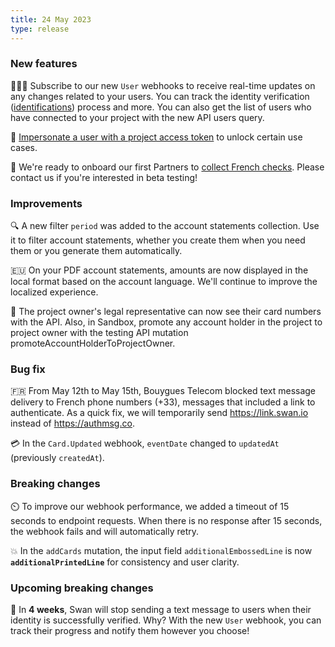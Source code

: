 ```yaml
---
title: 24 May 2023
type: release
---
```


### New features

👩🏽‍💻 Subscribe to our new `User` webhooks to receive real-time updates on any changes related to your users.
You can track the identity verification ([identifications](/topics/users/identifications)) process and more.
You can also get the list of users who have connected to your project with the new API users query.

🤖 [Impersonate a user with a project access token](/developers/using-api/authentication/guide-impersonate) to unlock certain use cases.

💼 We're ready to onboard our first Partners to [collect French checks](/topics/merchants/online/checks).
Please contact us if you're interested in beta testing!

### Improvements

🔍 A new filter `period` was added to the account statements collection. Use it to filter account statements, whether you create them when you need them or you generate them automatically.

🇪🇺 On your PDF account statements, amounts are now displayed in the local format based on the account language.
We'll continue to improve the localized experience.

👑 The project owner's legal representative can now see their card numbers with the API. Also, in Sandbox, promote any account holder in the project to project owner with the testing API mutation promoteAccountHolderToProjectOwner.

### Bug fix

🇫🇷 From May 12th to May 15th, Bouygues Telecom blocked text message delivery to French phone numbers (+33), messages that included a link to authenticate.
As a quick fix, we will temporarily send https://link.swan.io instead of https://authmsg.co.

💳 In the `Card.Updated` webhook, `eventDate` changed to `updatedAt` (previously `createdAt`).

### Breaking changes

⏲️ To improve our webhook performance, we added a timeout of 15 seconds to endpoint requests. When there is no response after 15 seconds, the webhook fails and will automatically retry.

💥 In the `addCards` mutation, the input field `additionalEmbossedLine` is now **`additionalPrintedLine`** for consistency and user clarity.

### Upcoming breaking changes

📱 In **4 weeks**, Swan will stop sending a text message to users when their identity is successfully verified.
Why?
With the new `User` webhook, you can track their progress and notify them however you choose!
